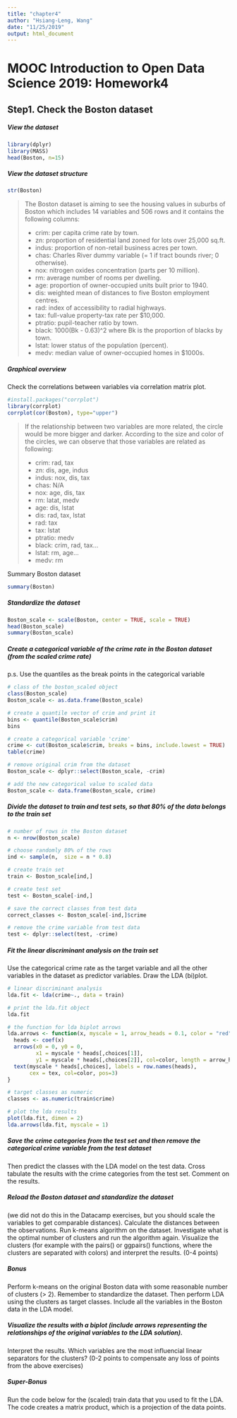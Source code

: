 ```yaml
---
title: "chapter4"
author: "Hsiang-Leng, Wang"
date: "11/25/2019"
output: html_document
---
```

# MOOC Introduction to Open Data Science 2019: Homework4

## Step1. Check the Boston dataset
##### View the dataset
```r
library(dplyr)
library(MASS)
head(Boston, n=15)
```
##### View the dataset structure
```r
str(Boston)
```
>
The Boston dataset is aiming to see the housing values in suburbs of Boston which includes 14 variables and 506 rows and it contains the following columns:
>
* crim: per capita crime rate by town.
* zn: proportion of residential land zoned for lots over 25,000 sq.ft.
* indus: proportion of non-retail business acres per town.
* chas: Charles River dummy variable (= 1 if tract bounds river; 0 otherwise).
* nox: nitrogen oxides concentration (parts per 10 million).
* rm: average number of rooms per dwelling.
* age: proportion of owner-occupied units built prior to 1940.
* dis: weighted mean of distances to five Boston employment centres.
* rad: index of accessibility to radial highways.
* tax: full-value property-tax rate per \$10,000.
* ptratio: pupil-teacher ratio by town.
* black: 1000(Bk - 0.63)^2 where Bk is the proportion of blacks by town.
* lstat: lower status of the population (percent).
* medv: median value of owner-occupied homes in \$1000s.

##### Graphical overview
Check the correlations between variables via correlation matrix plot.
```r
#install.packages("corrplot")
library(corrplot)
corrplot(cor(Boston), type="upper")
```

> 
If the relationship between two variables are more related, the circle would be more bigger and darker. According to the size and color of the circles, we can observe that those variables are related as following: 
>
* crim: rad, tax
* zn: dis, age, indus
* indus: nox, dis, tax
* chas: N/A
* nox: age, dis, tax
* rm: latat, medv
* age: dis, lstat
* dis: rad, tax, lstat
* rad: tax
* tax: lstat
* ptratio: medv
* black: crim, rad, tax...
* lstat: rm, age...
* medv: rm

Summary Boston dataset
```r
summary(Boston)
```
##### Standardize the dataset
```r
Boston_scale <- scale(Boston, center = TRUE, scale = TRUE)
head(Boston_scale)
summary(Boston_scale)
```
##### Create a categorical variable of the crime rate in the Boston dataset (from the scaled crime rate)
p.s. Use the quantiles as the break points in the categorical variable
```r
# class of the boston_scaled object
class(Boston_scale)
Boston_scale <- as.data.frame(Boston_scale)

# create a quantile vector of crim and print it
bins <- quantile(Boston_scale$crim)
bins

# create a categorical variable 'crime'
crime <- cut(Boston_scale$crim, breaks = bins, include.lowest = TRUE)
table(crime)

# remove original crim from the dataset
Boston_scale <- dplyr::select(Boston_scale, -crim)

# add the new categorical value to scaled data
Boston_scale <- data.frame(Boston_scale, crime)
```
##### Divide the dataset to train and test sets, so that 80% of the data belongs to the train set
```r
# number of rows in the Boston dataset 
n <- nrow(Boston_scale)

# choose randomly 80% of the rows
ind <- sample(n,  size = n * 0.8)

# create train set
train <- Boston_scale[ind,]

# create test set 
test <- Boston_scale[-ind,]

# save the correct classes from test data
correct_classes <- Boston_scale[-ind,]$crime

# remove the crime variable from test data
test <- dplyr::select(test, -crime)
```

##### Fit the linear discriminant analysis on the train set
Use the categorical crime rate as the target variable and all the other variables in the dataset as predictor variables. Draw the LDA (bi)plot.
```r
# linear discriminant analysis
lda.fit <- lda(crime~., data = train)

# print the lda.fit object
lda.fit

# the function for lda biplot arrows
lda.arrows <- function(x, myscale = 1, arrow_heads = 0.1, color = "red", tex = 0.75, choices = c(1,2)){
  heads <- coef(x)
  arrows(x0 = 0, y0 = 0, 
         x1 = myscale * heads[,choices[1]], 
         y1 = myscale * heads[,choices[2]], col=color, length = arrow_heads)
  text(myscale * heads[,choices], labels = row.names(heads), 
       cex = tex, col=color, pos=3)
}

# target classes as numeric
classes <- as.numeric(train$crime)

# plot the lda results
plot(lda.fit, dimen = 2)
lda.arrows(lda.fit, myscale = 1)
```

##### Save the crime categories from the test set and then remove the categorical crime variable from the test dataset
Then predict the classes with the LDA model on the test data. Cross tabulate the results with the crime categories from the test set. Comment on the results.

##### Reload the Boston dataset and standardize the dataset 
(we did not do this in the Datacamp exercises, but you should scale the variables to get comparable distances). Calculate the distances between the observations. Run k-means algorithm on the dataset. Investigate what is the optimal number of clusters and run the algorithm again. Visualize the clusters (for example with the pairs() or ggpairs() functions, where the clusters are separated with colors) and interpret the results. (0-4 points)

##### Bonus
Perform k-means on the original Boston data with some reasonable number of clusters (> 2). 
Remember to standardize the dataset. Then perform LDA using the clusters as target classes. Include all the variables in the Boston data in the LDA model. 

##### Visualize the results with a biplot (include arrows representing the relationships of the original variables to the LDA solution). 
Interpret the results. Which variables are the most influencial linear separators for the clusters? (0-2 points to compensate any loss of points from the above exercises)

##### Super-Bonus
Run the code below for the (scaled) train data that you used to fit the LDA. The code creates a matrix product, which is a projection of the data points.